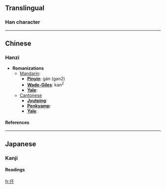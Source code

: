 ==Translingual==
===Han character===
{{Han char|rad=人|as=03|sn=5|four=|canj=人一十 (OMJ)}}
----

==Chinese==
===Hanzi===


* '''Romanizations'''
** [[Mandarin]]:
*** '''[[Pinyin]]''': gán (gan2)
*** '''[[Wade-Giles]]''': kan<sup>2</sup>
*** '''[[Yale]]''': 
**[[Cantonese]]
***'''[[Jyutping]]''':
***'''[[Penkyamp]]''': 
***'''[[Yale]]''': 


====References====
{{Han ref|kx=0093.060|dkj=00381|dj=0197.030|hdz=10112.020|uh=4EE0|ud=20192}}
----

==Japanese==
===Kanji===


{{ja-kanji|grade=|rs=人03}}
====Readings====
{{ja-readings|on=[[かん]] (kan), [[がん]] (gan)|kun=[[そこなう]] (sokonau)}}




[[fr:仠]]
